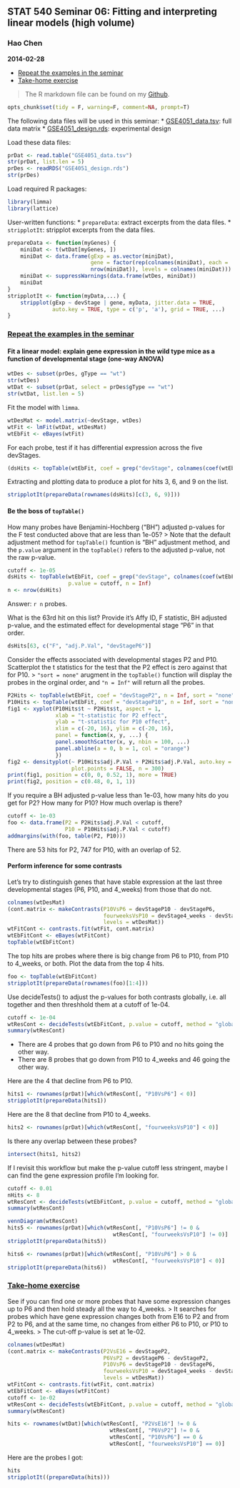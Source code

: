 ## STAT 540 Seminar 06: Fitting and interpreting linear models (high volume)
### Hao Chen
__2014-02-28__

* <dim id="1a">[Repeat the examples in the seminar](#1b)
* <dim id="2a">[Take-home exercise](#2b)

> The R markdown file can be found on my [Github](https://github.com/nelsonch/stat540-2014-chen-hao/blob/master/seminar%2006/seminar06.Rmd).

```r
opts_chunk$set(tidy = F, warning=F, comment=NA, prompt=T)
```

The following data files will be used in this seminar:
* [GSE4051_data.tsv](https://github.com/jennybc/stat540_2014/blob/master/examples/photoRec/data/GSE4051_data.tsv): full data matrix 
* [GSE4051_design.rds](https://github.com/jennybc/stat540_2014/blob/master/examples/photoRec/data/GSE4051_design.rds): experimental design

Load these data files:
```r
prDat <- read.table("GSE4051_data.tsv")
str(prDat, list.len = 5)
prDes <- readRDS("GSE4051_design.rds")
str(prDes)
```

Load required R packages:
```r
library(limma)
library(lattice)
```

User-written functions:
* `prepareData`: extract excerpts from the data files.
* `stripplotIt`: stripplot excerpts from the data files. 
```r
prepareData <- function(myGenes) {
    miniDat <- t(wtDat[myGenes, ])
    miniDat <- data.frame(gExp = as.vector(miniDat),
                          gene = factor(rep(colnames(miniDat), each =
                          nrow(miniDat)), levels = colnames(miniDat)))
    miniDat <- suppressWarnings(data.frame(wtDes, miniDat))
    miniDat
}
stripplotIt <- function(myData,...) {
    stripplot(gExp ~ devStage | gene, myData, jitter.data = TRUE, 
              auto.key = TRUE, type = c('p', 'a'), grid = TRUE, ...)
}
```

### <dim id="1b">[Repeat the examples in the seminar](#1a)
#### Fit a linear model: explain gene expression in the wild type mice as a function of developmental stage (one-way ANOVA)
```r
wtDes <- subset(prDes, gType == "wt")
str(wtDes)
wtDat <- subset(prDat, select = prDes$gType == "wt")
str(wtDat, list.len = 5)
```

Fit the model with `limma`.
```r
wtDesMat <- model.matrix(~devStage, wtDes)
wtFit <- lmFit(wtDat, wtDesMat)
wtEbFit <- eBayes(wtFit)
```

For each probe, test if it has differential expression across the five devStages.
```r
(dsHits <- topTable(wtEbFit, coef = grep("devStage", colnames(coef(wtEbFit)))))
```

Extracting and plotting data to produce a plot for hits 3, 6, and 9 on the list.
```r
stripplotIt(prepareData(rownames(dsHits)[c(3, 6, 9)]))
```

#### Be the boss of `topTable()`
How many probes have Benjamini-Hochberg ("BH") adjusted p-values for the F test conducted above that are less than 1e-05?
> Note that the default adjustment method for `topTable()` fcuntion is "BH" adjustment method, and the `p.value` argument in the `topTable()` refers to the adjusted p-value, not the raw p-value.

```r
cutoff <- 1e-05
dsHits <- topTable(wtEbFit, coef = grep("devStage", colnames(coef(wtEbFit))),
                   p.value = cutoff, n = Inf)
n <- nrow(dsHits)
```
Answer: `r n` probes.

What is the 63rd hit on this list? Provide it's Affy ID, F statistic, BH adjusted p-value, and the estimated effect for developmental stage "P6" in that order.
```r
dsHits[63, c("F", "adj.P.Val", "devStageP6")]
```

Consider the effects associated with developmental stages P2 and P10. Scatterplot the t statistics for the test that the P2 effect is zero against that for P10.
> `"sort = none"` arugment in the `topTable()` function will display the probes in the orginal order, and `"n = Inf"` will return all the probes.

```r
P2Hits <- topTable(wtEbFit, coef = "devStageP2", n = Inf, sort = "none")
P10Hits <- topTable(wtEbFit, coef = "devStageP10", n = Inf, sort = "none")
fig1 <- xyplot(P10Hits$t ~ P2Hits$t, aspect = 1,
               xlab = "t-statistic for P2 effect",
               ylab = "t-statistic for P10 effect",
               xlim = c(-20, 16), ylim = c(-20, 16),
               panel = function(x, y, ...) {
               panel.smoothScatter(x, y, nbin = 100, ...)
               panel.abline(a = 0, b = 1, col = "orange")
               })
fig2 <- densityplot(~ P10Hits$adj.P.Val + P2Hits$adj.P.Val, auto.key = TRUE,
                    plot.points = FALSE, n = 300)
print(fig1, position = c(0, 0, 0.52, 1), more = TRUE)
print(fig2, position = c(0.48, 0, 1, 1))
```

If you require a BH adjusted p-value less than 1e-03, how many hits do you get for P2? How many for P10? How much overlap is there?

```r
cutoff <- 1e-03
foo <- data.frame(P2 = P2Hits$adj.P.Val < cutoff,
                  P10 = P10Hits$adj.P.Val < cutoff)
addmargins(with(foo, table(P2, P10)))
```
There are 53 hits for P2, 747 for P10, with an overlap of 52.

#### Perform inference for some contrasts
Let's try to distinguish genes that have stable expression at the last three developmental stages (P6, P10, and 4_weeks) from those that do not.

```r
colnames(wtDesMat)
(cont.matrix <- makeContrasts(P10VsP6 = devStageP10 - devStageP6, 
                              fourweeksVsP10 = devStage4_weeks - devStageP10, 
                              levels = wtDesMat))
wtFitCont <- contrasts.fit(wtFit, cont.matrix)
wtEbFitCont <- eBayes(wtFitCont)
topTable(wtEbFitCont)
```

The top hits are probes where there is big change from P6 to P10, from P10 to 4_weeks, or both. Plot the data from the top 4 hits.
```r
foo <- topTable(wtEbFitCont)
stripplotIt(prepareData(rownames(foo)[1:4]))
```

Use decideTests() to adjust the p-values for both contrasts globally, i.e. all together and then threshhold them at a cutoff of 1e-04.
```r
cutoff <- 1e-04
wtResCont <- decideTests(wtEbFitCont, p.value = cutoff, method = "global")
summary(wtResCont)
```
* There are 4 probes that go down from P6 to P10 and no hits going the other way. 
* There are 8 probes that go down from P10 to 4_weeks and 46 going the other way. 

Here are the 4 that decline from P6 to P10.
```r
hits1 <- rownames(prDat)[which(wtResCont[, "P10VsP6"] < 0)]
stripplotIt(prepareData(hits1))
```

Here are the 8 that decline from P10 to 4_weeks.
```r
hits2 <- rownames(prDat)[which(wtResCont[, "fourweeksVsP10"] < 0)]
```

Is there any overlap between these probes?
```r
intersect(hits1, hits2)
```

If I revisit this workflow but make the p-value cutoff less stringent, maybe I can find the gene expression profile I'm looking for.

```r
cutoff <- 0.01
nHits <- 8
wtResCont <- decideTests(wtEbFitCont, p.value = cutoff, method = "global")
summary(wtResCont)
```

```r
vennDiagram(wtResCont)
hits5 <- rownames(prDat)[which(wtResCont[, "P10VsP6"] != 0 & 
                                 wtResCont[, "fourweeksVsP10"] != 0)]
stripplotIt(prepareData(hits5))
```

```r
hits6 <- rownames(prDat)[which(wtResCont[, "P10VsP6"] > 0 & 
                                 wtResCont[, "fourweeksVsP10"] < 0)]
stripplotIt(prepareData(hits6))
```

### <dim id="2b">[Take-home exercise](#2a)
See if you can find one or more probes that have some expression changes up to P6 and then hold steady all the way to 4_weeks.
> It searches for probes which have gene expression changes both from E16 to P2 and from P2 to P6, and at the same time, no changes from either P6 to P10, or P10 to 4_weeks.
> The cut-off p-value is set at 1e-02.

```r
colnames(wtDesMat)
(cont.matrix <- makeContrasts(P2VsE16 = devStageP2,
                              P6VsP2 = devStageP6 - devStageP2,
                              P10VsP6 = devStageP10 - devStageP6, 
                              fourweeksVsP10 = devStage4_weeks - devStageP10, 
                              levels = wtDesMat))
wtFitCont <- contrasts.fit(wtFit, cont.matrix)
wtEbFitCont <- eBayes(wtFitCont)
cutoff <- 1e-02
wtResCont <- decideTests(wtEbFitCont, p.value = cutoff, method = "global")
summary(wtResCont)
```

```r
hits <- rownames(wtDat)[which(wtResCont[, "P2VsE16"] != 0 &
                                wtResCont[, "P6VsP2"] != 0 & 
                                wtResCont[, "P10VsP6"] == 0 & 
                                wtResCont[, "fourweeksVsP10"] == 0)]
```

Here are the probes I got:
```r
hits
stripplotIt((prepareData(hits)))
```